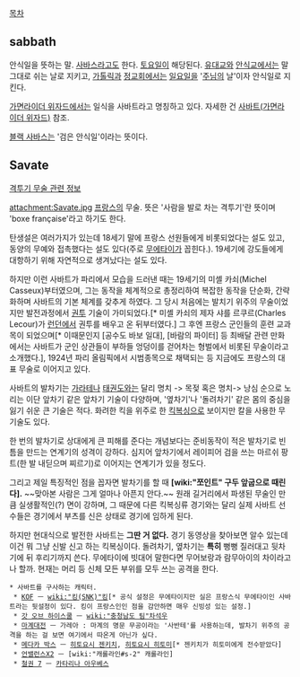 [[목차]]

== sabbath ==
안식일을 뜻하는 말. [[사바스]]라고도 한다. [[토요일]]이 해당된다. [[유대교]]와 [[안식교]]에서는 말 그대로 쉬는 날로 지키고, [[가톨릭]]과 [[정교회]]에서는 [[일요일]]을 '[[예수|주님]]의 날'이자 안식일로 지킨다.

[[가면라이더 위자드]]에서는 일식을 사바트라고 명칭하고 있다. 자세한 건 [[사바트(가면라이더 위자드)]] 참조.

[[블랙 사바스]]는 '검은 안식일'이라는 뜻이다.

== Savate ==
[[격투기 무술 관련 정보]]

attachment:Savate.jpg
[[프랑스]]의 무술. 뜻은 '사람을 발로 차는 격투기'란 뜻이며 'boxe française'라고 하기도 한다.

탄생설은 여러가지가 있는데 18세기 말에 프랑스 선원들에게 비롯되었다는 설도 있고, 동양의 무예와 접촉했다는 설도 있다(주로 [[무에타이]]가 꼽힌다.). 19세기에 강도들에게 대항하기 위해 자연적으로 생겨났다는 설도 있다. 

하지만 이런 사바트가 파리에서 모습을 드러낸 때는 19세기의 미셸 카쇠(Michel Casseux)부터였으며, 그는 동작을 체계적으로 총정리하여 복잡한 동작을 단순화, 간략화하며 사바트의 기본 체계를 갖추게 하였다. 그 당시 처음에는 발치기 위주의 무술이었지만 발전과정에서 [[권투]] 기술이 가미되었다.[* 미셸 카쇠의 제자 샤를 르쿠르(Charles Lecour)가 [[런던]]에서 권투를 배우고 온 뒤부터였다.] 그 후엔 프랑스 군인들의 훈련 교과목이 되었으며[* 이때문인지 [공수도 바보 일대], [바람의 파이터] 등 최배달 관련 만화에서는 사바트가 군인 상관들이 부하들 엉덩이를 걷어차는 형벌에서 비롯된 무술이라고 소개했다.], 1924년 파리 올림픽에서 시범종목으로 채택되는 등 지금에도 프랑스의 대표 무술로 이어지고 있다.

사바트의 발차기는 [[가라테]]나 [[태권도]]와는 달리 명치 -> 목젖 혹은 명치-> 낭심 순으로 노리는 이단 앞차기 같은 앞차기 기술이 다양하며, '옆차기'나 '돌려차기' 같은 몸의 중심을 잃기 쉬운 큰 기술은 적다. 화려한 킥을 위주로 한 [[킥복싱]]으로 보이지만 칼을 사용한 무기술도 있다.

한 번의 발차기로 상대에게 큰 피해를 준다는 개념보다는 준비동작이 적은 발차기로 빈 틈을 만드는 연계기의 성격이 강하다. 심지어 앞차기에서 레이피어 검을 쓰는 마르쉬 팡트(한 발 내딛으며 찌르기)로 이어지는 연계기가 있을 정도다.

그리고 제일 특징적인 점을 꼽자면 발차기를 할 때 '''[wiki:"쪼인트" 구두 앞굽으로 때린다].''' ~~맞아본 사람은 그게 얼마나 아픈지 안다.~~ 원래 길거리에서 파생된 무술인 만큼 실생활적인(?) 면이 강하며, 그 때문에 다른 킥복싱류 경기와는 달리 실제 사바트 선수들은 경기에서 부츠를 신은 상태로 경기에 임하게 된다.

하지만 현대식으로 발전한 사바트는 '''그딴 거 없다.''' 경기 동영상을 찾아보면 알수 있는데 이건 뭐 그냥 신발 신고 하는 킥복싱이다. 돌려차기, 옆차기는 '''특히''' 뻥뻥 질러대고 뒷차기에 뒤 후리기까지 쓴다. 무에타이에 빗대어 말한다면 무어보랑과 람무아이의 차이라고나 할까. 현재는 머리 등 신체 모든 부위를 모두 쓰는 공격을 한다.

 * 사바트를 구사하는 캐릭터.
  * [[KOF]] ㅡ [[wiki:"킹(SNK)"킹]][* 공식 설정은 무에타이지만 실은 프랑스식 무에타이인 사바트라는 뒷설정이 있다. 킹이 프랑스인인 점을 감안하면 매우 신빙성 있는 설정.]
  * [[갓 오브 하이스쿨]] ㅡ [[wiki:"충청남도 팀"차석우]]
  * [[마계대전]] ㅡ 가레아 : 마계의 명문 무공이라는 '사반테'를 사용하는데, 발차기 위주의 공격을 하는 걸 보면 여기에서 따온게 아닌가 싶다.
  * [[메다카 박스]] ㅡ [[히토요시 젠키치]], [[히토요시 히토미]][* 젠키치가 히토미에게 전수받았다]
  * [[언밸런스X2]] ㅡ [wiki:"캐롤라인#s-2" 캐롤라인]
  * [[철권 7]] ㅡ [[카타리나 아우베스]]
